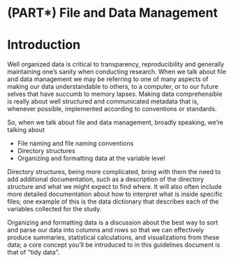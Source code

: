 # (PART\*) File and Data Management {-}

# Introduction

Well organized data is critical to transparency, reproducibility and generally maintaining one's sanity when conducting research. When we talk about file and data management we may be referring to one of many aspects of making our data understandable to others, to a computer, or to our future selves that have succumb to memory lapses. Making data comprehensible is really about well structured and communicated metadata that is, whenever possible, implemented according to conventions or standards.

So, when we talk about file and data management, broadly speaking, we're talking about

* File naming and file naming conventions
* Directory structures
* Organizing and formatting data at the variable level

Directory structures, being more complicated, bring with them the need to add additional documentation, such as a description of the directory structure and what we might expect to find where. It will also often include more detailed documentation about how to interpret what is inside specific files; one example of this is the data dictionary that describes each of the variables collected for the study.

Organizing and formatting data is a discussion about the best way to sort and parse our data into columns and rows so that we can effectively produce summaries, statistical calculations, and visualizations from these data; a core concept you'll be introduced to in this guidelines document is that of \"tidy data\".